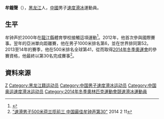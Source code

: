 '''牟鐘聲'''（{{bd|1991年|7月26日|||}}），[[黑龍江省|黑龙江]]人，[[中華人民共和國|中國]]男子[[速度滑冰|速度滑冰]]運動員。

== 生平 ==
牟钟声於2000年在[[龍江縣|龍江縣]]體育學校接觸這項運動<ref>{{Cite web |url=http://www.sochi2014.com/en/athlete-zhongsheng-mu |title=Zhongsheng MU |accessdate=2014-02-20 |archive-date=2014-03-20 |archive-url=https://web.archive.org/web/20140320073215/http://www.sochi2014.com/en/athlete-zhongsheng-mu |dead-url=no }}</ref>。2012年，他首次參與國際賽事。翌年的亞洲單向距離賽，他在男子1000米排名第6，並在世界排同第52。2013至14年的賽季，他在500米排名全球第41，從而取得[[2014年冬季奧林匹克運動會|2014年冬季奧運會]]的參賽資格，他最終以第30名完成賽事<ref>[http://sports.sohu.com/20140211/n394720115.shtml "速滑男子500米荷兰揽前三 中国最佳牟钟声第30"] {{Wayback|url=http://sports.sohu.com/20140211/n394720115.shtml |date=20181118220008 }} 2014 2 11</ref>。

== 資料來源 ==
{{reflist}}

{{Authority control}}
{{DEFAULTSORT:Mu Zhongsheng}}
[[Category:牟姓|Z]]
[[Category:黑龙江籍运动员|Category:黑龙江籍运动员]]
[[Category:中国男子速度滑冰运动员|Category:中国男子速度滑冰运动员]]
[[Category:中国奥运速度滑冰运动员|Category:中国奥运速度滑冰运动员]]
[[Category:2014年冬季奧林匹克運動會競速滑冰運動員|Category:2014年冬季奧林匹克運動會競速滑冰運動員]]

{{China-sport-bio-stub}}